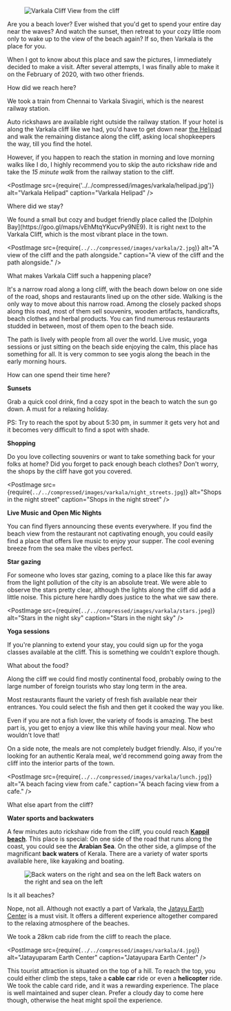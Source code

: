 
<figure>
  <img
  className="landingImage"
  src={require(`../../compressed/images/varkala/3.jpg`)}
  alt="Varkala Cliff"
/>
  <figurecaption>View from the cliff</figurecaption>
</figure>

Are you a beach lover? Ever wished that you'd get to spend your entire day near the waves? And watch the sunset, then retreat to your cozy little room only to wake up to the view of the beach again? If so, then Varkala is the place for you.

When I got to know about this place and saw the pictures, I immediately decided to make a visit. After several attempts, I was finally able to make it on the February of 2020, with two other friends.

<PostSubHeader>How did we reach here?</PostSubHeader>

<div className="splitPost">
  <p>

We took a train from Chennai to Varkala Sivagiri, which is the nearest railway station.

Auto rickshaws are available right outside the railway station. If your hotel is along the Varkala cliff like we had, you'd have to get down near [the Helipad](https://goo.gl/maps/zWdxw3VBNDYE7uct6) and walk the remaining distance along the cliff, asking local shopkeepers the way, till you find the hotel.

However, if you happen to reach the station in morning and love morning walks like I do, I highly recommend you to skip the auto rickshaw ride and take the _15 minute walk_ from the railway station to the cliff.

  </p>

  <PostImage
    src={require('../../compressed/images/varkala/helipad.jpg')}
    alt="Varkala Helipad"
    caption="Varkala Helipad"
  />

</div>

<PostSubHeader>Where did we stay?</PostSubHeader>

<p>
We found a small but cozy and budget friendly place called the [Dolphin Bay](https://goo.gl/maps/vEhMtqYKucvPy9NE9).
It is right next to the Varkala Cliff, which is the most vibrant place in the town.
</p>

<PostImage
  src={require(`../../compressed/images/varkala/2.jpg`)}
  alt="A view of the cliff and the path alongside."
  caption="A view of the cliff and the path alongside."
/>

<p>

<PostSubHeader>What makes Varkala Cliff such a happening place?</PostSubHeader>

It's a narrow road along a long cliff, with the beach down below on one side of the road, shops and restaurants lined up on the other side. Walking is the only way to move about this narrow road. Among the closely packed shops along this road, most of them sell souvenirs, wooden artifacts, handicrafts, beach clothes and herbal products. You can find numerous restaurants studded in between, most of them open to the beach side.

The path is lively with people from all over the world. Live music, yoga sessions or just sitting on the beach side enjoying the calm, this place has something for all. It is very common to see yogis along the beach in the early morning hours.
</p>

<PostSubHeader>How can one spend their time here?</PostSubHeader>

<p>

**Sunsets**

Grab a quick cool drink, find a cozy spot in the beach to watch the sun go down. A must for a relaxing holiday.

<Suggestion>
  PS: Try to reach the spot by about 5:30 pm, in summer it gets very hot and it becomes very difficult to find a spot with shade.
</Suggestion>

**Shopping**

Do you love collecting souvenirs or want to take something back for your folks at home? Did you forget to pack enough beach clothes? Don't worry, the shops by the cliff have got you covered.

<PostImage
  src={require(`../../compressed/images/varkala/night_streets.jpg`)}
  alt="Shops in the night street"
  caption="Shops in the night street"
/>

**Live Music and Open Mic Nights**

You can find flyers announcing these events everywhere. If you find the beach view from the restaurant not captivating enough, you could easily find a place that offers live music to enjoy your supper. The cool evening breeze from the sea make the vibes perfect.

**Star gazing**

For someone who loves star gazing, coming to a place like this far away from the light pollution
of the city is an absolute treat. We were able to observe the stars pretty clear, although the
lights along the cliff did add a little noise. This picture here hardly does justice to the what
we saw there.

</p>

<PostImage
  src={require(`../../compressed/images/varkala/stars.jpeg`)}
  alt="Stars in the night sky"
  caption="Stars in the night sky"
/>

**Yoga sessions**

If you're planning to extend your stay, you could sign up for the yoga classes available at the cliff. This is something we couldn't explore though.


<PostSubHeader> What about the food? </PostSubHeader>

<div className="splitPost">

<p>
Along the cliff we could find mostly continental food, probably owing to the large number of foreign tourists who stay long term in the area.

Most restaurants flaunt the variety of fresh fish available near their entrances. You could select the fish and then get it cooked the way you like.

Even if you are not a fish lover, the variety of foods is amazing. The best part is, you get to enjoy a view like this while having your meal. Now who wouldn't love that!

On a side note, the meals are not completely budget friendly. Also, if you're looking for an authentic Kerala meal, we'd recommend going away from the cliff into the interior parts of the town.

</p>

<PostImage
  src={require(`../../compressed/images/varkala/lunch.jpg`)}
  alt="A beach facing view from cafe."
  caption="A beach facing view from a cafe."
/>
</div>

<PostSubHeader> What else apart from the cliff? </PostSubHeader>

**Water sports and backwaters**

A few minutes auto rickshaw ride from the cliff, you could reach **[Kappil beach](https://www.google.com/maps/place/Kappil+Beach,+Kerala/data=!4m2!3m1!1s0x3b05ef871cecadd3:0xb0887b7d70708538?sa=X&ved=2ahUKEwj3vZyf7LHpAhVPwjgGHdlCCkYQ8gEwHnoECBMQBA)**.
This place is special: On one side of the road that runs along the coast, you could see the **Arabian Sea**. On the other side, a glimpse of the magnificant **back waters** of Kerala. There are a variety of water sports available here, like kayaking and boating.

<figure>
  <img
    src={require(`../../compressed/images/varkala/kappil_beach.jpg`)}
    alt="Back waters on the right and sea on the left"
    style={{ width: '100%' }}
  />
  <figurecaption>Back waters on the right and sea on the left</figurecaption>
</figure>

<PostSubHeader> Is it all beaches? </PostSubHeader>

Nope, not all. Although not exactly a part of Varkala, the [Jatayu Earth Center](https://www.google.com/maps/place/Jatayu+Earth's+Center/@8.8605987,76.8669812,15z/data=!4m2!3m1!1s0x0:0x77a24d56f5a90c70?sa=X&ved=2ahUKEwjtmI7k7LHpAhXsxzgGHYAdBQYQ_BIwI3oECBQQCA) is a must visit. It offers a different experience altogether compared to the relaxing atmosphere of the beaches.

We took a 28km cab ride from the cliff to reach the place.

<PostImage
  src={require(`../../compressed/images/varkala/4.jpg`)}
  alt="Jatayuparam Earth Center"
  caption="Jatayupara Earth Center"
/>

This tourist attraction is situated on the top of a hill. To reach the top, you could either climb the steps, take a **cable car** ride or even a **helicopter** ride. We took the cable card ride, and it was a rewarding experience.
The place is well maintained and super clean. Prefer a cloudy day to come here though, otherwise the heat might spoil the experience.

<!-- **Cable cars**

<PostImage
  src={require(`../../compressed/images/varkala/cable_cars.jpg`)}
  alt="Jatayuparam Earth Center"
  caption="Jatayupara Earth Center"
/> -->

